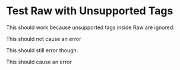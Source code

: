 # Test Raw with Unsupported Tags

This should work because unsupported tags inside Raw are ignored:

<Raw>
<UnsupportedTag>This should not cause an error</UnsupportedTag>
<AnotherBadTag prop="value">
  <NestedUnsupportedTag />
</AnotherBadTag>
</Raw>

This should still error though:

<UnsupportedTagOutsideRaw>This should cause an error</UnsupportedTagOutsideRaw>